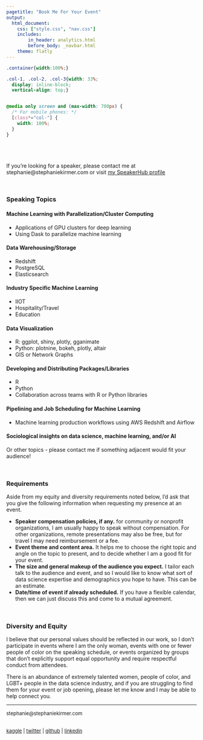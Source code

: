 ```yaml
---
pagetitle: "Book Me For Your Event"
output: 
  html_document:
    css: ["style.css", "nav.css"]
    includes:
        in_header: analytics.html
        before_body: _navbar.html
    theme: flatly
---
```



```css
.container{width:100%;}

.col-1, .col-2, .col-3{width: 33%;
  display: inline-block;
  vertical-align: top;}


@media only screen and (max-width: 700px) {
  /* For mobile phones: */
  [class*="col-"] {
    width: 100%;
  }
}


```


<BR><BR><BR>
If you're looking for a speaker, please contact me at stephanie@stephaniekirmer.com or visit <a href="https://speakerhub.com/speaker/stephanie-kirmer" onclick="captureOutboundLink('https://speakerhub.com/speaker/stephanie-kirmer'); return false;">my SpeakerHub profile</a>

<BR>

### Speaking Topics  

<div class= "container">
<div class="col-1">

#### Machine Learning with Parallelization/Cluster Computing
  * Applications of GPU clusters for deep learning
  * Using Dask to parallelize machine learning
  
</div>

<div class="col-2">
#### Data Warehousing/Storage
  * Redshift
  * PostgreSQL
  * Elasticsearch
  
</div>

<div class="col-3">
#### Industry Specific Machine Learning
  * IIOT
  * Hospitality/Travel
  * Education
  
</div>
</div>

<div class= "container">

<div class="col-1">
#### Data Visualization
  * R: ggplot, shiny, plotly, gganimate
  * Python: plotnine, bokeh, plotly, altair
  * GIS or Network Graphs
  
</div>

<div class="col-2">

#### Developing and Distributing Packages/Libraries
  * R
  * Python
  * Collaboration across teams with R or Python libraries  
  
</div>

<div class="col-3">
#### Pipelining and Job Scheduling for Machine Learning
  * Machine learning production workflows using AWS Redshift and Airflow  
  
#### Sociological insights on data science, machine learning, and/or AI  

</div>
</div>


Or other topics - please contact me if something adjacent would fit your audience! 

<BR>

### Requirements

Aside from my equity and diversity requirements noted below, I'd ask that you give the following information when requesting my presence at an event.

* **Speaker compensation policies, if any.** for community or nonprofit organizations, I am usually happy to speak without compensation. For other organizations, remote presentations may also be free, but for travel I may need reimbursement or a fee.  
* **Event theme and content area.** It helps me to choose the right topic and angle on the topic to present, and to decide whether I am a good fit for your event.  
* **The size and general makeup of the audience you expect.** I tailor each talk to the audience and event, and so I would like to know what sort of data science expertise and demographics you hope to have. This can be an estimate.  
* **Date/time of event if already scheduled.** If you have a flexible calendar, then we can just discuss this and come to a mutual agreement.  

<BR>

### Diversity and Equity

I believe that our personal values should be reflected in our work, so I don't participate in events where I am the only woman, events with one or fewer people of color on the speaking schedule, or events organized by groups that don't explicitly support equal opportunity and require respectful conduct from attendees. 

There is an abundance of extremely talented women, people of color, and LGBT+ people in the data science industry, and if you are struggling to find them for your event or job opening, please let me know and I may be able to help connect you.


***

<font size = 2>
stephanie@stephaniekirmer.com   

<BR> <a href="http://www.kaggle.com/skirmer" onclick="captureOutboundLink('http://www.kaggle.com/skirmer'); return false;">kaggle</a>  | <a href="https://twitter.com/data_stephanie" onclick="captureOutboundLink('https://twitter.com/data_stephanie'); return false;">twitter</a>  | <a href="http://github.com/skirmer"  onclick="captureOutboundLink('http://github.com/skirmer'); return false;">github</a> | <a href="http://linkedin.com/in/skirmer" onclick="captureOutboundLink('http://linkedin.com/in/skirmer'); return false;">linkedin</a> 

</font>
